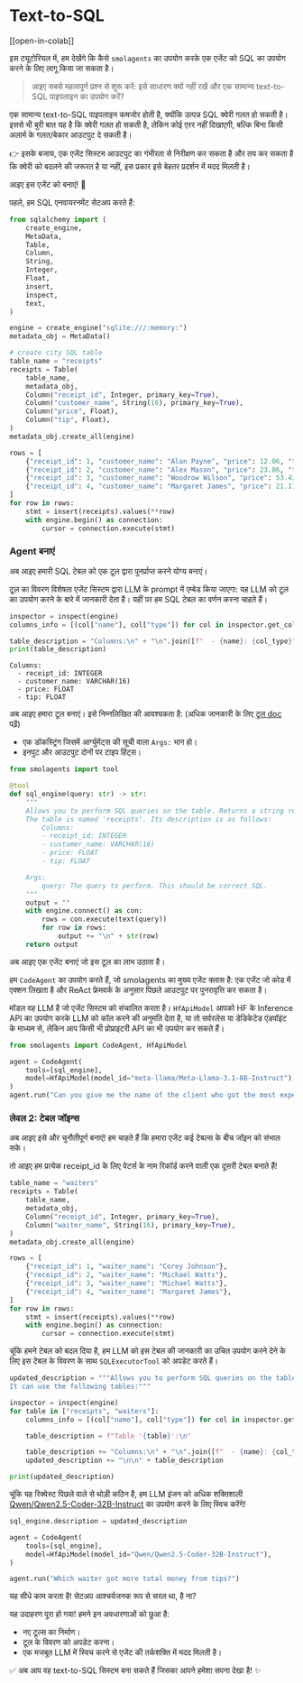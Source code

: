 <!--Copyright 2024 The HuggingFace Team. All rights reserved.

Licensed under the Apache License, Version 2.0 (the "License"); you may not use this file except in compliance with
the License. You may obtain a copy of the License at

http://www.apache.org/licenses/LICENSE-2.0

Unless required by applicable law or agreed to in writing, software distributed under the License is distributed on
an "AS IS" BASIS, WITHOUT WARRANTIES OR CONDITIONS OF ANY KIND, either express or implied. See the License for the
specific language governing permissions and limitations under the License.

⚠️ Note that this file is in Markdown but contain specific syntax for our doc-builder (similar to MDX) that may not be
rendered properly in your Markdown viewer.

-->
# Text-to-SQL 

[[open-in-colab]]

इस ट्यूटोरियल में, हम देखेंगे कि कैसे `smolagents` का उपयोग करके एक एजेंट को SQL का उपयोग करने के लिए लागू किया जा सकता है।

> आइए सबसे महत्वपूर्ण प्रश्न से शुरू करें: इसे साधारण क्यों नहीं रखें और एक सामान्य text-to-SQL पाइपलाइन का उपयोग करें?

एक सामान्य text-to-SQL पाइपलाइन कमजोर होती है, क्योंकि उत्पन्न SQL क्वेरी गलत हो सकती है। इससे भी बुरी बात यह है कि क्वेरी गलत हो सकती है, लेकिन कोई एरर नहीं दिखाएगी, बल्कि बिना किसी अलार्म के गलत/बेकार आउटपुट दे सकती है।


👉 इसके बजाय, एक एजेंट सिस्टम आउटपुट का गंभीरता से निरीक्षण कर सकता है और तय कर सकता है कि क्वेरी को बदलने की जरूरत है या नहीं, इस प्रकार इसे बेहतर प्रदर्शन में मदद मिलती है।

आइए इस एजेंट को बनाएं! 💪

पहले, हम SQL एनवायरनमेंट सेटअप करते हैं:
```py
from sqlalchemy import (
    create_engine,
    MetaData,
    Table,
    Column,
    String,
    Integer,
    Float,
    insert,
    inspect,
    text,
)

engine = create_engine("sqlite:///:memory:")
metadata_obj = MetaData()

# create city SQL table
table_name = "receipts"
receipts = Table(
    table_name,
    metadata_obj,
    Column("receipt_id", Integer, primary_key=True),
    Column("customer_name", String(16), primary_key=True),
    Column("price", Float),
    Column("tip", Float),
)
metadata_obj.create_all(engine)

rows = [
    {"receipt_id": 1, "customer_name": "Alan Payne", "price": 12.06, "tip": 1.20},
    {"receipt_id": 2, "customer_name": "Alex Mason", "price": 23.86, "tip": 0.24},
    {"receipt_id": 3, "customer_name": "Woodrow Wilson", "price": 53.43, "tip": 5.43},
    {"receipt_id": 4, "customer_name": "Margaret James", "price": 21.11, "tip": 1.00},
]
for row in rows:
    stmt = insert(receipts).values(**row)
    with engine.begin() as connection:
        cursor = connection.execute(stmt)
```

### Agent बनाएं

अब आइए हमारी SQL टेबल को एक टूल द्वारा पुनर्प्राप्त करने योग्य बनाएं। 

टूल का विवरण विशेषता एजेंट सिस्टम द्वारा LLM के prompt में एम्बेड किया जाएगा: यह LLM को टूल का उपयोग करने के बारे में जानकारी देता है। यहीं पर हम SQL टेबल का वर्णन करना चाहते हैं।

```py
inspector = inspect(engine)
columns_info = [(col["name"], col["type"]) for col in inspector.get_columns("receipts")]

table_description = "Columns:\n" + "\n".join([f"  - {name}: {col_type}" for name, col_type in columns_info])
print(table_description)
```

```text
Columns:
  - receipt_id: INTEGER
  - customer_name: VARCHAR(16)
  - price: FLOAT
  - tip: FLOAT
```

अब आइए हमारा टूल बनाएं। इसे निम्नलिखित की आवश्यकता है: (अधिक जानकारी के लिए [टूल doc](../tutorials/tools) पढ़ें)
- एक डॉकस्ट्रिंग जिसमें आर्ग्युमेंट्स की सूची वाला `Args:` भाग हो।
- इनपुट और आउटपुट दोनों पर टाइप हिंट्स।

```py
from smolagents import tool

@tool
def sql_engine(query: str) -> str:
    """
    Allows you to perform SQL queries on the table. Returns a string representation of the result.
    The table is named 'receipts'. Its description is as follows:
        Columns:
        - receipt_id: INTEGER
        - customer_name: VARCHAR(16)
        - price: FLOAT
        - tip: FLOAT

    Args:
        query: The query to perform. This should be correct SQL.
    """
    output = ""
    with engine.connect() as con:
        rows = con.execute(text(query))
        for row in rows:
            output += "\n" + str(row)
    return output
```

अब आइए एक एजेंट बनाएं जो इस टूल का लाभ उठाता है।

हम `CodeAgent` का उपयोग करते हैं, जो smolagents का मुख्य एजेंट क्लास है: एक एजेंट जो कोड में एक्शन लिखता है और ReAct फ्रेमवर्क के अनुसार पिछले आउटपुट पर पुनरावृत्ति कर सकता है।

मॉडल वह LLM है जो एजेंट सिस्टम को संचालित करता है। `HfApiModel` आपको HF के Inference API का उपयोग करके LLM को कॉल करने की अनुमति देता है, या तो सर्वरलेस या डेडिकेटेड एंडपॉइंट के माध्यम से, लेकिन आप किसी भी प्रोप्राइटरी API का भी उपयोग कर सकते हैं।

```py
from smolagents import CodeAgent, HfApiModel

agent = CodeAgent(
    tools=[sql_engine],
    model=HfApiModel(model_id="meta-llama/Meta-Llama-3.1-8B-Instruct"),
)
agent.run("Can you give me the name of the client who got the most expensive receipt?")
```

### लेवल 2: टेबल जॉइन्स

अब आइए इसे और चुनौतीपूर्ण बनाएं! हम चाहते हैं कि हमारा एजेंट कई टेबल्स के बीच जॉइन को संभाल सके। 

तो आइए हम प्रत्येक receipt_id के लिए वेटर्स के नाम रिकॉर्ड करने वाली एक दूसरी टेबल बनाते हैं!

```py
table_name = "waiters"
receipts = Table(
    table_name,
    metadata_obj,
    Column("receipt_id", Integer, primary_key=True),
    Column("waiter_name", String(16), primary_key=True),
)
metadata_obj.create_all(engine)

rows = [
    {"receipt_id": 1, "waiter_name": "Corey Johnson"},
    {"receipt_id": 2, "waiter_name": "Michael Watts"},
    {"receipt_id": 3, "waiter_name": "Michael Watts"},
    {"receipt_id": 4, "waiter_name": "Margaret James"},
]
for row in rows:
    stmt = insert(receipts).values(**row)
    with engine.begin() as connection:
        cursor = connection.execute(stmt)
```
चूंकि हमने टेबल को बदल दिया है, हम LLM को इस टेबल की जानकारी का उचित उपयोग करने देने के लिए इस टेबल के विवरण के साथ `SQLExecutorTool` को अपडेट करते हैं।

```py
updated_description = """Allows you to perform SQL queries on the table. Beware that this tool's output is a string representation of the execution output.
It can use the following tables:"""

inspector = inspect(engine)
for table in ["receipts", "waiters"]:
    columns_info = [(col["name"], col["type"]) for col in inspector.get_columns(table)]

    table_description = f"Table '{table}':\n"

    table_description += "Columns:\n" + "\n".join([f"  - {name}: {col_type}" for name, col_type in columns_info])
    updated_description += "\n\n" + table_description

print(updated_description)
```
चूंकि यह रिक्वेस्ट पिछले वाले से थोड़ी कठिन है, हम LLM इंजन को अधिक शक्तिशाली [Qwen/Qwen2.5-Coder-32B-Instruct](https://huggingface.co/Qwen/Qwen2.5-Coder-32B-Instruct) का उपयोग करने के लिए स्विच करेंगे!

```py
sql_engine.description = updated_description

agent = CodeAgent(
    tools=[sql_engine],
    model=HfApiModel(model_id="Qwen/Qwen2.5-Coder-32B-Instruct"),
)

agent.run("Which waiter got more total money from tips?")
```
यह सीधे काम करता है! सेटअप आश्चर्यजनक रूप से सरल था, है ना?

यह उदाहरण पूरा हो गया! हमने इन अवधारणाओं को छुआ है:
- नए टूल्स का निर्माण।
- टूल के विवरण को अपडेट करना।
- एक मजबूत LLM में स्विच करने से एजेंट की तर्कशक्ति में मदद मिलती है।

✅ अब आप वह text-to-SQL सिस्टम बना सकते हैं जिसका आपने हमेशा सपना देखा है! ✨